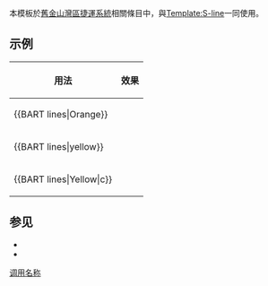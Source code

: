 <noinclude>{{template doc page viewed directly}}</noinclude>

本模板於[[舊金山灣區捷運系統]]相關條目中，與[[Template:S-line]]一同使用。

== 示例 ==
{| class="wikitable"
! 用法
! 效果
|-
|<nowiki>{{BART lines|Orange}}</nowiki>
|{{BART lines|Orange}}
|-
|<nowiki>{{BART lines|yellow}}</nowiki>
|{{BART lines|yellow}}
|-
|<nowiki>{{BART lines|Yellow|c}}</nowiki>
|{{BART lines|Yellow|c}}
|}

== 参见 ==
*{{tl|BART color}}
*{{tl|BART icon}}
<includeonly>
[[Category:舊金山灣區捷運模板|调用名称]]
</includeonly>